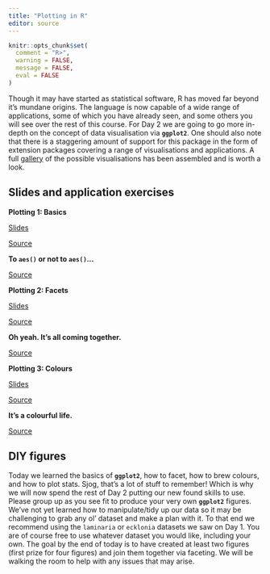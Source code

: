 ```yaml
---
title: "Plotting in R"
editor: source
---
```


```r
knitr::opts_chunk$set(
  comment = "R>", 
  warning = FALSE, 
  message = FALSE,
  eval = FALSE
)
```

Though it may have started as statistical software, R has moved far beyond it's mundane origins. The language is now capable of a wide range of applications, some of which you have already seen, and some others you will see over the rest of this course. For Day 2 we are going to go more in-depth on the concept of data visualisation via **`ggplot2`**. One should also note that there is a staggering amount of support for this package in the form of extension packages covering a range of visualisations and applications. A full [gallery](https://r-graph-gallery.com/) of the possible visualisations has been assembled and is worth a look.

## Slides and application exercises

::: slide-deck
**Plotting 1: Basics**

::: slides
[Slides](https://face-it-project.github.io/R_workshop/course_material/_slides/plots_1_basics.html){target="_blank"}
:::

::: source
[Source](https://github.com/FACE-IT-project/R_workshop/tree/main/course_material/_slides/plots_1_basics.qmd){target="_blank"}
:::
:::

::: application-exercise
**To `aes()` or not to `aes()`...**

::: source
[Source](https://github.com/FACE-IT-project/R_workshop/tree/main/course_material/exercises/plots_1_basics.R){target="_blank"}
:::
:::

::: slide-deck
**Plotting 2: Facets**

::: slides
[Slides](https://face-it-project.github.io/R_workshop/course_material/_slides/plots_2_facets.html){target="_blank"}
:::

::: source
[Source](https://github.com/FACE-IT-project/R_workshop/tree/main/course_material/_slides/plots_2_facets.qmd){target="_blank"}
:::
:::

::: application-exercise
**Oh yeah. It's all coming together.**

::: source
[Source](https://github.com/FACE-IT-project/R_workshop/tree/main/course_material/exercises/plots_2_facets.R){target="_blank"}
:::
:::

::: slide-deck
**Plotting 3: Colours**

::: slides
[Slides](https://face-it-project.github.io/R_workshop/course_material/_slides/plots_3_colours.html){target="_blank"}
:::

::: source
[Source](https://github.com/FACE-IT-project/R_workshop/tree/main/course_material/_slides/plots_3_colours.qmd){target="_blank"}
:::
:::

::: application-exercise
**It's a colourful life.**

::: source
[Source](https://github.com/FACE-IT-project/R_workshop/tree/main/course_material/exercises/plots_3_colours.R){target="_blank"}
:::
:::

## DIY figures

Today we learned the basics of **`ggplot2`**, how to facet, how to brew colours, and how to plot stats. Sjog, that's a lot of stuff to remember! Which is why we will now spend the rest of Day 2 putting our new found skills to use. Please group up as you see fit to produce your very own **`ggplot2`** figures. We've not yet learned how to manipulate/tidy up our data so it may be challenging to grab any ol' dataset and make a plan with it. To that end we recommend using the `laminaria` or `ecklonia` datasets we saw on Day 1. You are of course free to use whatever dataset you would like, including your own. The goal by the end of today is to have created at least two figures (first prize for four figures) and join them together via faceting. We will be walking the room to help with any issues that may arise.
